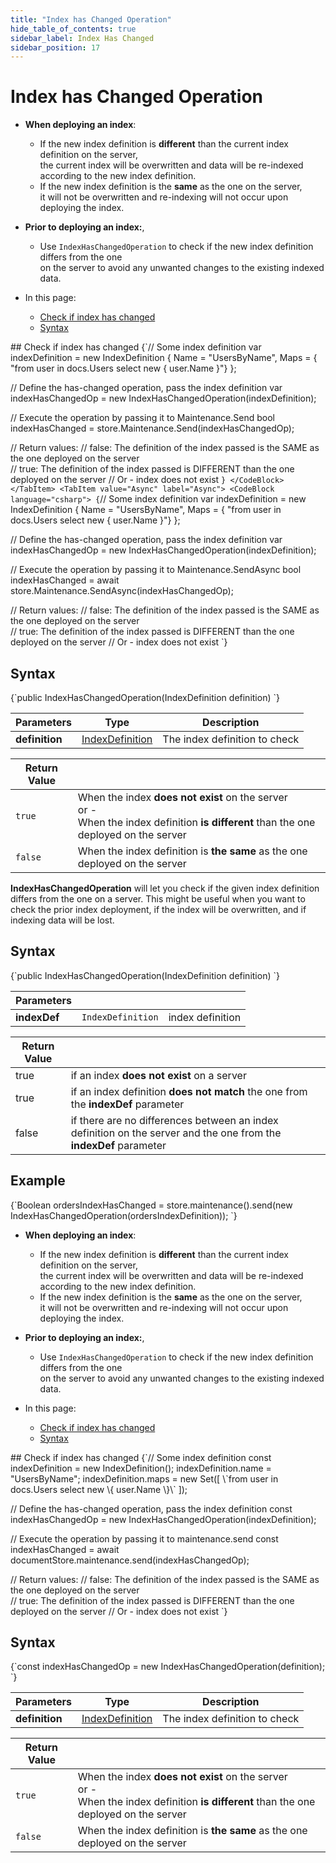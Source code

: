 ```yaml
---
title: "Index has Changed Operation"
hide_table_of_contents: true
sidebar_label: Index Has Changed
sidebar_position: 17
---
```





# Index has Changed Operation
<LanguageSwitcher supportedLanguages={supportedLanguages} />
<LanguageContent language="csharp">

<Admonition type="note" title="">

* __When deploying an index__:  
  * If the new index definition is __different__ than the current index definition on the server,  
    the current index will be overwritten and data will be re-indexed according to the new index definition.
  * If the new index definition is the __same__ as the one on the server,  
    it will not be overwritten and re-indexing will not occur upon deploying the index.

* __Prior to deploying an index:__,  
  * Use `IndexHasChangedOperation` to check if the new index definition differs from the one  
    on the server to avoid any unwanted changes to the existing indexed data.  

* In this page:
    * [Check if index has changed](../../../../client-api/operations/maintenance/indexes/index-has-changed.mdx#check-if-index-has-changed)
    * [Syntax](../../../../client-api/operations/maintenance/indexes/index-has-changed.mdx#syntax)

</Admonition>
## Check if index has changed


<Tabs groupId='languageSyntax'>
<TabItem value="Sync" label="Sync">
<CodeBlock language="csharp">
{`// Some index definition
var indexDefinition = new IndexDefinition
{
    Name = "UsersByName",
    Maps = { "from user in docs.Users select new { user.Name }"}
};

// Define the has-changed operation, pass the index definition
var indexHasChangedOp = new IndexHasChangedOperation(indexDefinition);

// Execute the operation by passing it to Maintenance.Send
bool indexHasChanged = store.Maintenance.Send(indexHasChangedOp);

// Return values:
// false: The definition of the index passed is the SAME as the one deployed on the server  
// true:  The definition of the index passed is DIFFERENT than the one deployed on the server
//        Or - index does not exist
`}
</CodeBlock>
</TabItem>
<TabItem value="Async" label="Async">
<CodeBlock language="csharp">
{`// Some index definition
var indexDefinition = new IndexDefinition
{
    Name = "UsersByName",
    Maps = { "from user in docs.Users select new { user.Name }"}
};

// Define the has-changed operation, pass the index definition
var indexHasChangedOp = new IndexHasChangedOperation(indexDefinition);

// Execute the operation by passing it to Maintenance.SendAsync
bool indexHasChanged = await store.Maintenance.SendAsync(indexHasChangedOp);

// Return values:
// false: The definition of the index passed is the SAME as the one deployed on the server  
// true:  The definition of the index passed is DIFFERENT than the one deployed on the server
//        Or - index does not exist
`}
</CodeBlock>
</TabItem>
</Tabs>



## Syntax

<TabItem value="syntax" label="syntax">
<CodeBlock language="csharp">
{`public IndexHasChangedOperation(IndexDefinition definition)
`}
</CodeBlock>
</TabItem>

| Parameters | Type | Description |
| - | - | - |
| __definition__ | [IndexDefinition](../../../../client-api/operations/maintenance/indexes/put-indexes.mdx#indexdefinition) | The index definition to check |

| Return Value | |
| - | - |
| `true` | When the index __does not exist__ on the server<br/>or - <br/>When the index definition __is different__ than the one deployed on the server  |
| `false` | When the index definition is __the same__ as the one deployed on the server |




</LanguageContent>
<LanguageContent language="java">


**IndexHasChangedOperation** will let you check if the given index definition differs from the one on a server. This might be useful when you want to check the prior index deployment, if the index will be overwritten, and if indexing data will be lost.

## Syntax

<TabItem value="index_has_changed_1" label="index_has_changed_1">
<CodeBlock language="java">
{`public IndexHasChangedOperation(IndexDefinition definition)
`}
</CodeBlock>
</TabItem>

| Parameters | | |
| ------------- | ------------- | ----- |
| **indexDef** | `IndexDefinition` | index definition |

| Return Value | |
| ------------- | ----- |
| true | if an index **does not exist** on a server |
| true | if an index definition **does not match** the one from the **indexDef** parameter |
| false | if there are no differences between an index definition on the server and the one from the **indexDef** parameter |

## Example

<TabItem value="index_has_changed_2" label="index_has_changed_2">
<CodeBlock language="java">
{`Boolean ordersIndexHasChanged =
    store.maintenance().send(new IndexHasChangedOperation(ordersIndexDefinition));
`}
</CodeBlock>
</TabItem>


</LanguageContent>
<LanguageContent language="nodejs">

<Admonition type="note" title="">

* __When deploying an index__:  
  * If the new index definition is __different__ than the current index definition on the server,  
    the current index will be overwritten and data will be re-indexed according to the new index definition.
  * If the new index definition is the __same__ as the one on the server,  
    it will not be overwritten and re-indexing will not occur upon deploying the index.

* __Prior to deploying an index:__,  
  * Use `IndexHasChangedOperation` to check if the new index definition differs from the one  
    on the server to avoid any unwanted changes to the existing indexed data.  

* In this page:
    * [Check if index has changed](../../../../client-api/operations/maintenance/indexes/index-has-changed.mdx#check-if-index-has-changed)
    * [Syntax](../../../../client-api/operations/maintenance/indexes/index-has-changed.mdx#syntax)

</Admonition>
## Check if index has changed

<TabItem value="index_has_changed" label="index_has_changed">
<CodeBlock language="js">
{`// Some index definition
const indexDefinition = new IndexDefinition();
indexDefinition.name = "UsersByName";
indexDefinition.maps = new Set([ \`from user in docs.Users select new \{ user.Name \}\` ]);

// Define the has-changed operation, pass the index definition
const indexHasChangedOp = new IndexHasChangedOperation(indexDefinition);

// Execute the operation by passing it to maintenance.send
const indexHasChanged = await documentStore.maintenance.send(indexHasChangedOp);

// Return values:
// false: The definition of the index passed is the SAME as the one deployed on the server  
// true:  The definition of the index passed is DIFFERENT than the one deployed on the server
//        Or - index does not exist
`}
</CodeBlock>
</TabItem>



## Syntax

<TabItem value="syntax" label="syntax">
<CodeBlock language="js">
{`const indexHasChangedOp = new IndexHasChangedOperation(definition);
`}
</CodeBlock>
</TabItem>

| Parameters | Type | Description |
| - | - | - |
| __definition__ | [IndexDefinition](../../../../client-api/operations/maintenance/indexes/put-indexes.mdx#indexdefinition) | The index definition to check |

| Return Value | |
| - | - |
| `true` | When the index __does not exist__ on the server<br/>or - <br/>When the index definition __is different__ than the one deployed on the server  |
| `false` | When the index definition is __the same__ as the one deployed on the server |




</LanguageContent>

<!---
### Indexes
- [What are Indexes](../../../../indexes/what-are-indexes)
- [Creating and Deploying Indexes](../../../../indexes/creating-and-deploying)
- [Index Administration](../../../../indexes/index-administration)

### Operations
- [How to Get Indexes](../../../../client-api/operations/maintenance/indexes/get-indexes)
- [How to Put Indexes](../../../../client-api/operations/maintenance/indexes/put-indexes)
- [How to Delete Index](../../../../client-api/operations/maintenance/indexes/delete-index)


-->